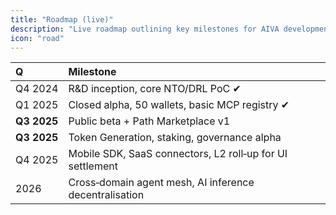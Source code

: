 ```yaml
---
title: "Roadmap (live)"
description: "Live roadmap outlining key milestones for AIVA development and ecosystem expansion."
icon: "road"
---
```


| Q | Milestone |
| :---- | :---- |
| Q4 2024 | R\&D inception, core NTO/DRL PoC ✔ |
| Q1 2025 | Closed alpha, 50 wallets, basic MCP registry ✔ |
| **Q3 2025** | Public beta \+ Path Marketplace v1 |
| **Q3 2025** | Token Generation, staking, governance alpha |
| Q4 2025 | Mobile SDK, SaaS connectors, L2 roll‑up for UI settlement |
| 2026 | Cross‑domain agent mesh, AI inference decentralisation  |